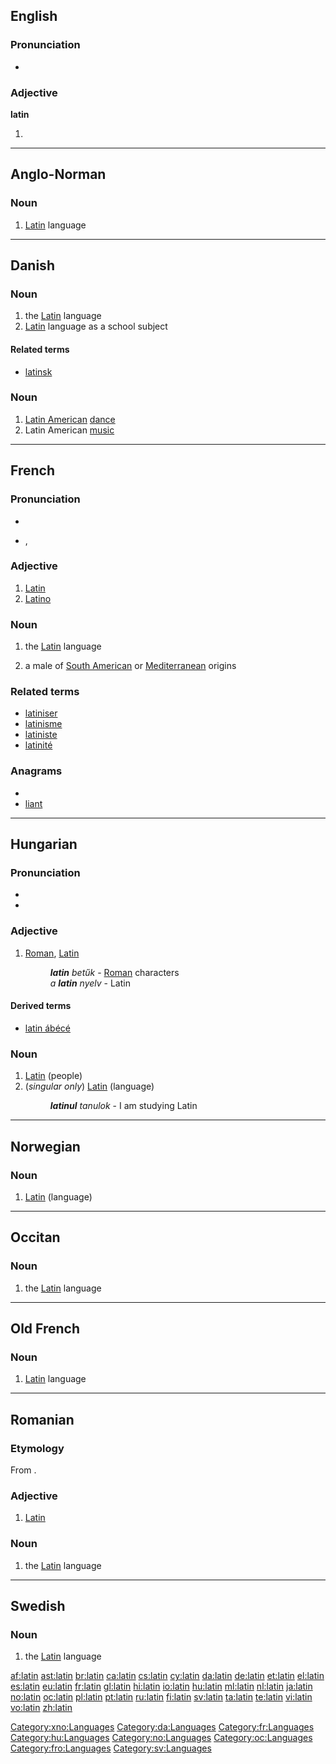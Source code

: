 {{also|Latin|látin|latín}}
==English==

===Pronunciation===
* {{audio|En-us-latin.ogg|Audio (US)}}

===Adjective===
'''latin'''

# {{alternative capitalization of|Latin}}

----

==Anglo-Norman==

===Noun===
{{infl|xno|noun|g=m}}

# [[Latin]] language

[[Category:xno:Languages]]

----

==Danish==

===Noun===
{{infl|da|noun|g=n|singular definite|latinen}}

# the [[Latin]] language
# [[Latin]] language as a school subject

====Related terms====
* [[latinsk]]

===Noun===
{{infl|da|noun|g=n|g2=c}}

# [[Latin American]] [[dance]]
# Latin American [[music]]

[[Category:da:Languages]]

----

==French==

===Pronunciation===
* {{audio|Fr-latin.ogg|audio}}
* {{IPA|/la.tɛ̃/|lang=fr}}, {{SAMPA|/la.tE~/}}

===Adjective===
{{fr-adj}}

# [[Latin]]
# [[Latino]]

===Noun===
{{fr-noun|m}}

# {{uncountable|lang=fr}} the [[Latin]] language
# {{countable|lang=fr}} a male of [[South American]] or [[Mediterranean]] origins

===Related terms===
* [[latiniser]]
* [[latinisme]]
* [[latiniste]]
* [[latinité]]

===Anagrams===
* {{alphagram|ailnt}}
* [[liant#French|liant]]

[[Category:fr:Languages]]

----

==Hungarian==

===Pronunciation===
* {{IPA|/ˈlɒtin/|lang=hu}}
* {{hyphenation|la|tin}}

===Adjective===
{{hu-adj|-}}

# [[Roman]], [[Latin]]
#: '''''latin''' betűk'' - [[Roman]] characters
#: ''a '''latin''' nyelv'' - Latin

====Derived terms====
* [[latin ábécé]]

===Noun===
{{hu-noun|ok}}

# [[Latin]] (people)
# (''singular only'') [[Latin]] (language)
#: '''''latinul''' tanulok'' - I am studying Latin

[[Category:hu:Languages]]

----

==Norwegian==
{{wikipedia|lang=no}}

===Noun===
{{no-noun|g=m}}

# [[Latin]] (language)

[[Category:no:Languages]]

----

==Occitan==

===Noun===
{{oc-noun|m|-}}

# the [[Latin]] language

[[Category:oc:Languages]]

----

==Old French==

===Noun===
{{infl|fro|noun|g=m}}

# [[Latin]] language

[[Category:fro:Languages]]

----

==Romanian==

===Etymology===
From {{etyl|la|ro}} {{term|Latinus|lang=la}}.

===Adjective===
{{infl|ro|adjective}}

# [[Latin]]

===Noun===
{{infl|ro|proper noun}}

# the [[Latin]] language

----

==Swedish==
{{wikipedia|lang=sv}}

===Noun===
{{infl|sv|noun|g=n}}

# the [[Latin]] language

[[Category:sv:Languages]]

[[af:latin]]
[[ast:latin]]
[[br:latin]]
[[ca:latin]]
[[cs:latin]]
[[cy:latin]]
[[da:latin]]
[[de:latin]]
[[et:latin]]
[[el:latin]]
[[es:latin]]
[[eu:latin]]
[[fr:latin]]
[[gl:latin]]
[[hi:latin]]
[[io:latin]]
[[hu:latin]]
[[ml:latin]]
[[nl:latin]]
[[ja:latin]]
[[no:latin]]
[[oc:latin]]
[[pl:latin]]
[[pt:latin]]
[[ru:latin]]
[[fi:latin]]
[[sv:latin]]
[[ta:latin]]
[[te:latin]]
[[vi:latin]]
[[vo:latin]]
[[zh:latin]]